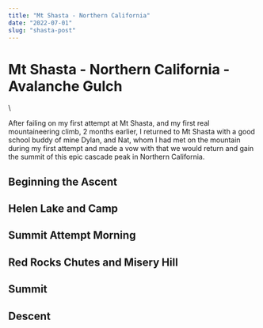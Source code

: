 ```yaml
---
title: "Mt Shasta - Northern California"
date: "2022-07-01"
slug: "shasta-post"
---
```


# Mt Shasta - Northern California - Avalanche Gulch
\\

After failing on my first attempt at Mt Shasta, and my first real mountaineering climb, 2 months earlier,
I returned to Mt Shasta with a good school buddy of mine Dylan, and Nat, whom I had met on the mountain
during my first attempt and made a vow with that we would return and gain the summit of this epic cascade peak in
Northern California.

## Beginning the Ascent

## Helen Lake and Camp

## Summit Attempt Morning

## Red Rocks Chutes and Misery Hill

## Summit

## Descent

